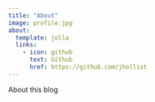 ```yaml
---
title: "About"
image: profile.jpg
about:
  template: jolla
  links:
    - icon: github
      text: Github
      href: https://github.com/jhollist
---
```


About this blog
